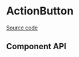 
# ActionButton

[Source code](https://github.com/leemonade/bubbles/tree/main/packages/components/overlay/EditPanel/EditPanel)

## Component API

<Preview>
  <Story id="overlay-editpanel--playground" />
</Preview>

<Props />
